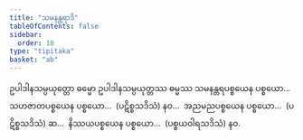 ```yaml
---
title: "သမနန္တရာဒိ"
tableOfContents: false
sidebar:
  order: 10
type: "tipitaka"
basket: "ab"
---
```



<DynamicBreadcrumb />

<Division number="75">

<Paragraph number="3711">
ဥပါဒါနသမ္ပယုတ္တော ဓမ္မော ဥပါဒါနသမ္ပယုတ္တဿ ဓမ္မဿ သမနန္တရပစ္စယေန ပစ္စယော…  သဟဇာတပစ္စယေန ပစ္စယော…  (ပဋိစ္စသဒိသံ) နဝ…  အညမညပစ္စယေန ပစ္စယော…  (ပဋိစ္စသဒိသံ) ဆ…  နိဿယပစ္စယေန ပစ္စယော…  (ပစ္စယဝါရသဒိသံ) နဝ.
</Paragraph>
</Division>